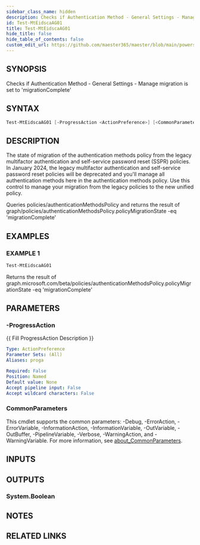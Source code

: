 ```yaml
---
sidebar_class_name: hidden
description: Checks if Authentication Method - General Settings - Manage migration is set to 'migrationComplete'
id: Test-MtEidscaAG01
title: Test-MtEidscaAG01
hide_title: false
hide_table_of_contents: false
custom_edit_url: https://github.com/maester365/maester/blob/main/powershell/public/Test-MtEidscaAG01.ps1
---
```


## SYNOPSIS

Checks if Authentication Method - General Settings - Manage migration is set to 'migrationComplete'

## SYNTAX

```powershell
Test-MtEidscaAG01 [-ProgressAction <ActionPreference>] [<CommonParameters>]
```

## DESCRIPTION

The state of migration of the authentication methods policy from the legacy multifactor authentication and self-service password reset (SSPR) policies.
In January 2024, the legacy multifactor authentication and self-service password reset policies will be deprecated and you'll manage all authentication methods here in the authentication methods policy.
Use this control to manage your migration from the legacy policies to the new unified policy.

Queries policies/authenticationMethodsPolicy
and returns the result of
 graph/policies/authenticationMethodsPolicy.policyMigrationState -eq 'migrationComplete'

## EXAMPLES

### EXAMPLE 1

```powershell
Test-MtEidscaAG01
```

Returns the result of graph.microsoft.com/beta/policies/authenticationMethodsPolicy.policyMigrationState -eq 'migrationComplete'

## PARAMETERS

### -ProgressAction

\{\{ Fill ProgressAction Description \}\}

```yaml
Type: ActionPreference
Parameter Sets: (All)
Aliases: proga

Required: False
Position: Named
Default value: None
Accept pipeline input: False
Accept wildcard characters: False
```

### CommonParameters

This cmdlet supports the common parameters: -Debug, -ErrorAction, -ErrorVariable, -InformationAction, -InformationVariable, -OutVariable, -OutBuffer, -PipelineVariable, -Verbose, -WarningAction, and -WarningVariable. For more information, see [about_CommonParameters](http://go.microsoft.com/fwlink/?LinkID=113216).

## INPUTS

## OUTPUTS

### System.Boolean

## NOTES

## RELATED LINKS
